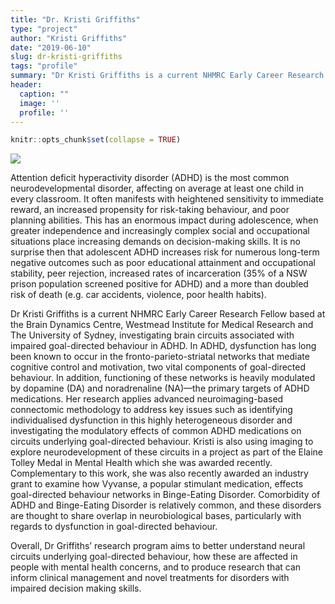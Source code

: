 ```yaml
---
title: "Dr. Kristi Griffiths"
type: "project"
author: "Kristi Griffiths"
date: "2019-06-10"
slug: dr-kristi-griffiths
tags: "profile"
summary: "Dr Kristi Griffiths is a current NHMRC Early Career Research Fellow based at the Brain Dynamics Centre, Westmead Institute for Medical Research and The University of Sydney, investigating brain circuits associated with impaired goal-directed behaviour in ADHD"
header:
  caption: ""
  image: ''
  profile: ''
---
```


```r
knitr::opts_chunk$set(collapse = TRUE)
```


![](DrKristiGriffiths.jpeg)

Attention deficit hyperactivity disorder (ADHD) is the most common neurodevelopmental disorder, affecting on average at least one child in every classroom. It often manifests with heightened sensitivity to immediate reward, an increased propensity for risk-taking behaviour, and poor planning abilities. This has an enormous impact during adolescence, when greater independence and increasingly complex social and occupational situations place increasing demands on decision-making skills. It is no surprise then that adolescent ADHD increases risk for numerous long-term negative outcomes such as poor educational attainment and occupational stability, peer rejection, increased rates of incarceration (35% of a NSW prison population screened positive for ADHD) and a more than doubled risk of death (e.g. car accidents, violence, poor health habits).

Dr Kristi Griffiths is a current NHMRC Early Career Research Fellow based at the Brain Dynamics Centre, Westmead Institute for Medical Research and The University of Sydney, investigating brain circuits associated with impaired goal-directed behaviour in ADHD. In ADHD, dysfunction has long been known to occur in the fronto-parieto-striatal networks that mediate cognitive control and motivation, two vital components of goal-directed behaviour. In addition, functioning of these networks is heavily modulated by dopamine (DA) and noradrenaline (NA)—the primary targets of ADHD medications. Her research applies advanced neuroimaging-based connectomic methodology to address key issues such as identifying individualised dysfunction in this highly heterogeneous disorder and investigating the modulatory effects of common ADHD medications on circuits underlying goal-directed behaviour. Kristi is also using imaging to explore neurodevelopment of these circuits in a project as part of the Elaine Tolley Medal in Mental Health which she was awarded recently. Complementary to this work, she was also recently awarded an industry grant to examine how Vyvanse, a popular stimulant medication, effects goal-directed behaviour networks in Binge-Eating Disorder. Comorbidity of ADHD and Binge-Eating Disorder is relatively common, and these disorders are thought to share overlap in neurobiological bases, particularly with regards to dysfunction in goal-directed behaviour. 

Overall, Dr Griffiths’ research program aims to better understand neural circuits underlying goal-directed behaviour, how these are affected in people with mental health concerns, and to produce research that can inform clinical management and novel treatments for disorders with impaired decision making skills.